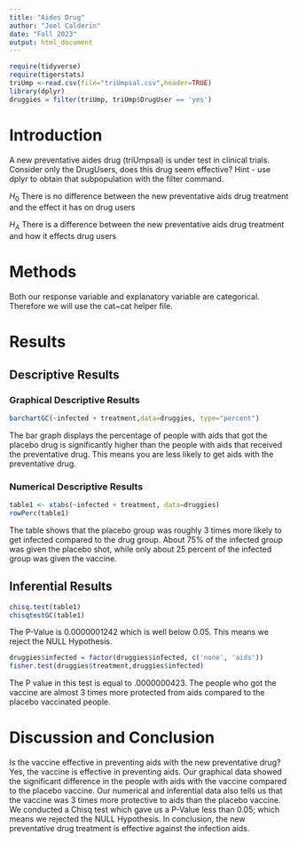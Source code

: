 ```yaml
---
title: "Aides Drug"
author: "Joel Calderin"
date: "Fall 2023"
output: html_document
---
```


```r
require(tidyverse)
require(tigerstats)
triUmp <-read.csv(file="triUmpsal.csv",header=TRUE)
library(dplyr)
druggies = filter(triUmp, triUmp$DrugUser == 'yes')
```

# Introduction

<!--In this section you explain what you are trying to show.  Where did the data come from?  What is the research or other question you are trying to answer?.  If you skimp in this section expect to be marked down in your grade. Paint a picture of the project a couple of paragraphs is expected!-->

A new  preventative aides drug (triUmpsal) is under test in clinical trials. Consider only the DrugUsers, does this drug seem effective?  Hint - use dplyr to obtain that subpopulation with the filter command.

$H_0$ There is no difference between the new preventative aids drug treatment and the effect it has on drug users

$H_A$ There is a difference between the new preventative aids drug treatment and how it effects drug users


# Methods

<!--Decide on your methods:  use "variable analysis" or other appropriate descriptors.  Make sure to choose at least one graphical method and at least one numerical method. Discuss what data manipulations may be needed for example subsetting or other binning procedures and what sort of graphical displays and inferential tools will be used!-->

Both our response variable and explanatory variable are categorical. Therefore we will use the cat~cat helper file. 

# Results

<!--Divide this section into two sub-sections:  One for your descriptive  results and one for your inferential results.!-->

## Descriptive Results

### Graphical Descriptive Results

<!--Graphical results here.  Make sure to show your code.  Provide appropriate labels for axes, giving units if possible, and provide a good title for the graph, too.  Use the graphical results to describe the patterns if any that exist in the data as focused toward the research question. Bottom line is to explain the features of the graph that are relevant to conforming or departing to what is expected by your null hypothesis !-->

```r
barchartGC(~infected + treatment,data=druggies, type="percent")
```


The bar graph displays the percentage of people with aids that got the placebo drug is significantly higher than the people with aids that received the preventative drug. This means you are less likely to get aids with the preventative drug.  


### Numerical Descriptive Results

<!--Numerical results go here. Use the numerical results to describe the patterns if any that exist in the data as focused toward the research question!-->


```r
table1 <- xtabs(~infected + treatment, data=druggies)
rowPerc(table1)
```

The table shows that the placebo group was roughly 3 times more likely to get infected compared to the drug group. About 75% of the infected group was given the placebo shot, while only about 25 percent of the infected group was given the vaccine. 


## Inferential Results

<!--State hypothesis clearly.  Make sure your discussion of the inferential test covers all the aspects that the test output produces, such as test statistic, p-value etc.  Make a decision about the null hypothesis, explain the assumptions on which the selected test/procedure was based, and why the chosen procedure satisfys the assumptions and is appropriate to answer the research question!-->


```r
chisq.test(table1)
chisqtestGC(table1)
```

The P-Value is 0.0000001242 which is well below 0.05. This means we reject the NULL Hypothesis. 


```r
druggies$infected = factor(druggies$infected, c('none', 'aids'))
fisher.test(druggies$treatment,druggies$infected)
```

The P value in this test is equal to .0000000423. The people who got the vaccine are almost 3 times more protected from aids compared to the placebo vaccinated people.


# Discussion and Conclusion

<!--Discussion and conclusion here.  If you found a relationship be sure to consider whether the relationship occurs because one of the variavbles causes the other, or whether they perhasps are related for some other reason.  Watch the chapter 6 videos from the GeorgeTown videos collection.!-->


Is the vaccine effective in preventing aids with the new preventative drug? Yes, the vaccine is effective in preventing aids. Our graphical data showed the significant difference in the people with aids with the vaccine compared to the placebo vaccine. Our numerical and inferential data also tells us that the vaccine was 3 times more protective to aids than the placebo vaccine. We conducted a Chisq test which gave us a P-Value less than 0.05; which means we rejected the NULL Hypothesis. In conclusion, the new preventative drug treatment is effective against the infection aids. 


